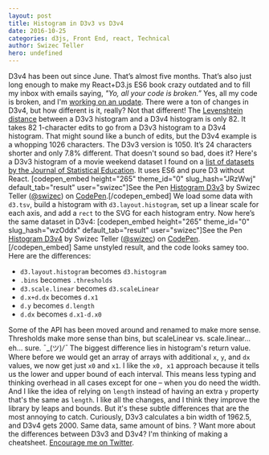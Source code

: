 ```yaml
---
layout: post
title: Histogram in D3v3 vs D3v4
date: 2016-10-25
categories: d3js, Front End, react, Technical
author: Swizec Teller
hero: undefined
---
```


D3v4 has been out since June. That’s almost five months. That’s also just long enough to make my React+D3.js ES6 book crazy outdated and to fill my inbox with emails saying, _"Yo, all your code is broken.”_ Yes, all my code is broken, and I'm [working on an update](https://swizec.com/blog/work-on-reactd3js-es6-v2-begins-in-earnest/swizec/7010). There were a ton of changes in D3v4, but how different is it, really? Not that different! The [Levenshtein distance](https://swizec.com/blog/levenshtein-distance-in-haskell/swizec/4801) between a D3v3 histogram and a D3v4 histogram is only 82. It takes 82 1-character edits to go from a D3v3 histogram to a D3v4 histogram. That might sound like a bunch of edits, but the D3v4 example is a whopping 1026 characters. The D3v3 version is 1050. It’s 24 characters shorter and only 7.8% different. That doesn't sound so bad, does it? Here's a D3v3 histogram of a movie weekend dataset I found on a [list of datasets by the Journal of Statistical Education](https://ww2.amstat.org/publications/jse/jse_data_archive.htm). It uses ES6 and pure D3 without React. \[codepen_embed height="265" theme_id="0" slug_hash="JRzWwj" default_tab="result" user="swizec"]See the Pen [Histogram D3v3](http://codepen.io/swizec/pen/JRzWwj/) by Swizec Teller ([@swizec](http://codepen.io/swizec)) on [CodePen](http://codepen.io).\[/codepen_embed] We load some data with `d3.tsv`, build a histogram with `d3.layout.histogram`, set up a linear scale for each axis, and add a `rect` to the SVG for each histogram entry. Now here’s the same dataset in D3v4: \[codepen_embed height="265" theme_id="0" slug_hash="wzOddx" default_tab="result" user="swizec"]See the Pen [Histogram D3v4](http://codepen.io/swizec/pen/wzOddx/) by Swizec Teller ([@swizec](http://codepen.io/swizec)) on [CodePen](http://codepen.io).\[/codepen_embed] Same unstyled result, and the code looks samey too. Here are the differences:

-   `d3.layout.histogram` becomes `d3.histogram`
-   `.bins` becomes `.thresholds`
-   `d3.scale.linear` becomes `d3.scaleLinear`
-   `d.x+d.dx` becomes `d.x1`
-   `d.y` becomes `d.length`
-   `d.dx` becomes `d.x1-d.x0`

Some of the API has been moved around and renamed to make more sense. Thresholds make more sense than bins, but scaleLinear vs. scale.linear… eh… sure. ¯\_(ツ)_/¯_ The biggest difference lies in histogram's return value. Where before we would get an array of arrays with additional `x`, `y`, and `dx` values, we now get just `x0` and `x1`. I like the `x0, x1` approach because it tells us the lower and upper bound of each interval. This means less typing and thinking overhead in all cases except for one – when you do need the width. And I like the idea of relying on `length` instead of having an extra `y` property that's the same as `length`. I like all the changes, and I think they improve the library by leaps and bounds. But it's these subtle differences that are the most annoying to catch. Curiously, D3v3 calculates a bin width of 1962.5, and D3v4 gets 2000. Same data, same amount of bins. ? Want more about the differences between D3v3 and D3v4? I'm thinking of making a cheatsheet. [Encourage me on Twitter](https://twitter.com/intent/tweet?url=http%3A%2F%2Fswizec.com%2Fblog%2Fhistogram-d3v3-d3v4%2Fswizec%2F7145&text=Hey%20@swizec%21%20Where%27s%20that%20d3%20cheatsheet%20you%20promised%3F&).
